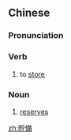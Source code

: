 {{also|贮备}}
==Chinese==
{{zh-forms|s=贮备}}

===Pronunciation===
{{zh-pron
|m=贮bèi
|c=cyu5 bei6
|mn=thí-pī
|cat=v,n
}}

===Verb===
{{zh-verb}}

# to [[store]]

===Noun===
{{zh-noun}}

# [[reserves]]

[[zh:貯備]]